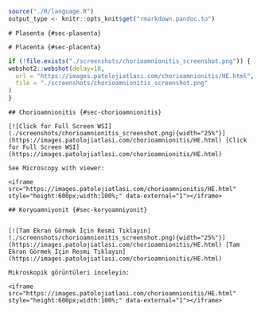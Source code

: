```r
source("./R/language.R")
output_type <- knitr::opts_knit$get("rmarkdown.pandoc.to")
```


```asis
# Plasenta {#sec-plasenta}
```

```asis
# Placenta {#sec-placenta}
```


```r
if (!file.exists("./screenshots/chorioamnionitis_screenshot.png")) {
webshot2::webshot(delay=10,
  url = "https://images.patolojiatlasi.com/chorioamnionitis/HE.html",
  file = "./screenshots/chorioamnionitis_screenshot.png"
)
}
```

```asis

## Chorioamnionitis {#sec-chorioamnionitis} 

[![Click for Full Screen WSI](./screenshots/chorioamnionitis_screenshot.png){width="25%"}](https://images.patolojiatlasi.com/chorioamnionitis/HE.html) [Click for Full Screen WSI](https://images.patolojiatlasi.com/chorioamnionitis/HE.html)

```

```asis

See Microscopy with viewer: 

<iframe src="https://images.patolojiatlasi.com/chorioamnionitis/HE.html" style="height:600px;width:100%;" data-external="1"></iframe>

```

```asis

## Koryoamniyonit {#sec-koryoamniyonit} 


[![Tam Ekran Görmek İçin Resmi Tıklayın](./screenshots/chorioamnionitis_screenshot.png){width="25%"}](https://images.patolojiatlasi.com/chorioamnionitis/HE.html) [Tam Ekran Görmek İçin Resmi Tıklayın](https://images.patolojiatlasi.com/chorioamnionitis/HE.html)

```


```asis

Mikroskopik görüntüleri inceleyin:

<iframe src="https://images.patolojiatlasi.com/chorioamnionitis/HE.html" style="height:600px;width:100%;" data-external="1"></iframe>

```

